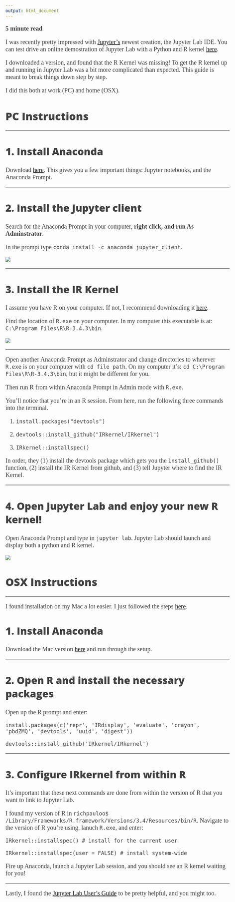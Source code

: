 ```yaml
---
output: html_document
---
```


<style type="text/css"> 
body { 
  font-size: 20px;
  font-family: "Lora"; 
  color: #404040;
} 
blockquote {
  color: #808080;
  font-style: italic;
  font-size: 20px;
  font-family: "Lora"; 
}
code.r{ 
  font-size: 16px; 
} 
pre { 
  font-size: 16px 
} 
h1 { /* Header 1 */
  font-size: 34px;
  font-family: 'Open Sans', 'Helvetica Neue', Helvetica, Arial, sans-serif;
  font-weight: 900;
}
h2 { /* Header 2 */
  font-size: 32px;
  font-family: 'Open Sans', 'Helvetica Neue', Helvetica, Arial, sans-serif;
  font-weight: 900;
}
h3 { /* Header 3 */
  font-size: 30px;
  font-family: 'Open Sans', 'Helvetica Neue', Helvetica, Arial, sans-serif;
  font-weight: 900;
}
h4 { /* Header 4 */
  font-size: 28px;
  font-family: 'Open Sans', 'Helvetica Neue', Helvetica, Arial, sans-serif;
  font-weight: 900;
}
h5 { /* Header 5 */
  font-size: 26px;
  font-family: 'Open Sans', 'Helvetica Neue', Helvetica, Arial, sans-serif;
  font-weight: 900;
}
h6 { /* Header 6 */
  font-size: 22px;
  font-family: 'Open Sans', 'Helvetica Neue', Helvetica, Arial, sans-serif;
  font-weight: 900;
}
</style>

**5 minute read**

I was recently pretty impressed with [Jupyter's](http://jupyter.org/) newest creation, the Jupyter Lab IDE. You can test drive an online demostration of Jupyter Lab with a Python and R kernel [here](https://mybinder.org/v2/gh/jupyterlab/jupyterlab-demo/18a9793b58ba86660b5ab964e1aeaf7324d667c8?urlpath=lab%2Ftree%2Fdemo%2FLorenz.ipynb).  

I downloaded a version, and found that the R Kernel was missing! To get the R kernel up and running in Jupyter Lab was a bit more complicated than expected. This guide is meant to break things down step by step.   

I did this both at work (PC) and home (OSX).  




# PC Instructions

***  


## 1. Install Anaconda 

Download [here](https://www.anaconda.com/download/). This gives you a few important things: Jupyter notebooks, and the Anaconda Prompt.  

***  

## 2. Install the Jupyter client 

Search for the Anaconda Prompt in your computer, **right click, and run As Adminstrator**.  

In the prompt type `conda install -c anaconda jupyter_client`.  

![](ap.png)

***  


## 3. Install the IR Kernel 

I assume you have R on your computer. If not, I recommend downloading it [here](https://cloud.r-project.org/).  

Find the location of `R.exe` on your computer. In my computer this executable is at: `C:\Program Files\R\R-3.4.3\bin`.  

![](cdr.png)  

***  

Open another Anaconda Prompt as Adminstrator and change directories to wherever `R.exe` is on your computer with `cd file path`. On my computer it's: `cd C:\Program Files\R\R-3.4.3\bin`, but it might be different for you.  

Then run R from within Anaconda Prompt in Admin mode with `R.exe`.  

You'll notice that you're in an R session. From here, run the following three commands into the terminal.  

1. `install.packages("devtools")`  

2. `devtools::install_github("IRkernel/IRkernel")`  

3. `IRkernel::installspec()`  

In order, they (1) install the devtools package which gets you the `install_github()` function, (2) install the IR Kernel from github, and (3) tell Jupyter where to find the IR Kernel.  

***  

## 4. Open Jupyter Lab and enjoy your new R kernel!  

Open Anaconda Prompt and type in `jupyter lab`. Jupyter Lab should launch and display both a python and R kernel.  

![](ir.png)  


# OSX  Instructions


***  


I found installation on my Mac a lot easier. I just followed the steps [here](https://irkernel.github.io/installation/).  

## 1. Install Anaconda

Download the Mac version [here](https://www.anaconda.com/download/#macos) and run through the setup.  

***  

## 2. Open R and install the necessary packages

Open up the R prompt and enter:  

`install.packages(c('repr', 'IRdisplay', 'evaluate', 'crayon', 'pbdZMQ', 'devtools', 'uuid', 'digest'))`  

`devtools::install_github('IRkernel/IRkernel')`  

***  

## 3. Configure IRkernel from within R

It's important that these next commands are done from within the version of R that you want to link to Jupyter Lab.  

I found my version of R in `richpauloo$ /Library/Frameworks/R.framework/Versions/3.4/Resources/bin/R`. Navigate to the version of R you're using, lanuch `R.exe`, and enter:  


`IRkernel::installspec() # install for the current user`  


`IRkernel::installspec(user = FALSE) # install system-wide`  

Fire up Anaconda, launch a Jupyter Lab session, and you should see an R kernel waiting for you!  


***  

Lastly, I found the [Jupyter Lab User's Guide](https://jupyterlab.readthedocs.io/en/stable/) to be pretty helpful, and you might too.   

